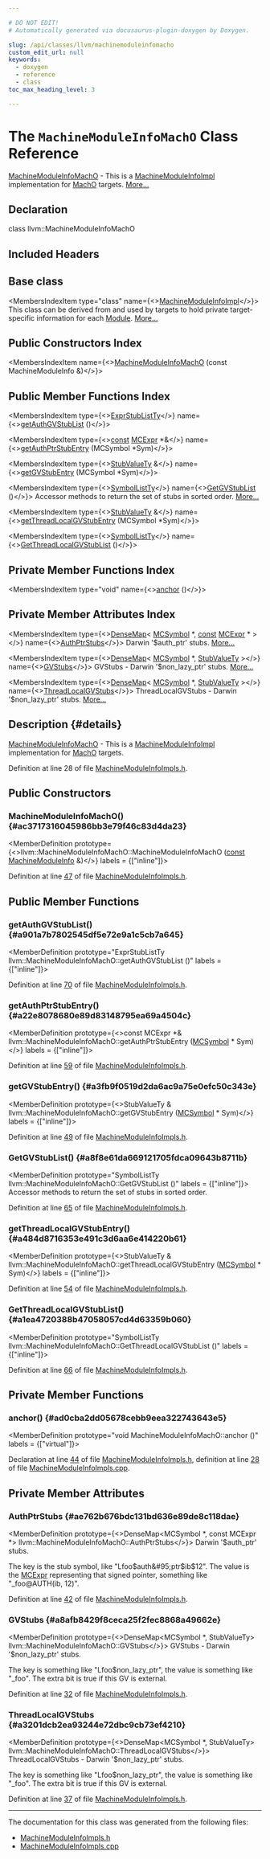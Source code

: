 ```yaml
---

# DO NOT EDIT!
# Automatically generated via docusaurus-plugin-doxygen by Doxygen.

slug: /api/classes/llvm/machinemoduleinfomacho
custom_edit_url: null
keywords:
  - doxygen
  - reference
  - class
toc_max_heading_level: 3

---
```





# The `MachineModuleInfoMachO` Class Reference

<DoxygenPage pluginConfig={pluginConfig}>

<a href="/docs/api/classes/llvm/machinemoduleinfomacho">MachineModuleInfoMachO</a> - This is a <a href="/docs/api/classes/llvm/machinemoduleinfoimpl">MachineModuleInfoImpl</a> implementation for <a href="/docs/api/namespaces/llvm/macho">MachO</a> targets. <a href="#details">More...</a>

## Declaration

<CodeBlock>class llvm::MachineModuleInfoMachO</CodeBlock>

## Included Headers

<IncludesList>
<IncludesListItem
  filePath="llvm/CodeGen/MachineModuleInfoImpls.h"
  permalink="/docs/api/files/include/include/llvm/include/llvm/codegen/machinemoduleinfoimpls-h"
  isLocal="true" />
</IncludesList>

## Base class

<MembersIndex>

<MembersIndexItem
  type="class"
  name={<><a href="/docs/api/classes/llvm/machinemoduleinfoimpl">MachineModuleInfoImpl</a></>}>
This class can be derived from and used by targets to hold private target-specific information for each <a href="/docs/api/classes/llvm/module">Module</a>. <a href="/docs/api/classes/llvm/machinemoduleinfoimpl/#details">More...</a>
</MembersIndexItem>

</MembersIndex>

## Public Constructors Index

<MembersIndex>

<MembersIndexItem
  name={<><a href="#ac3717316045986bb3e79f46c83d4da23">MachineModuleInfoMachO</a> (const MachineModuleInfo &amp;)</>}>
</MembersIndexItem>

</MembersIndex>

## Public Member Functions Index

<MembersIndex>

<MembersIndexItem
  type={<><a href="/docs/api/classes/llvm/machinemoduleinfoimpl/#a82a66b348d2354ce0007ebf6c0eba921">ExprStubListTy</a></>}
  name={<><a href="#a901a7b7802545df5e72e9a1c5cb7a645">getAuthGVStubList</a> ()</>}>
</MembersIndexItem>

<MembersIndexItem
  type={<><a href="/docs/api/files/lib/lib/target/lib/target/aarch64/aarch64promoteconstant-cpp/#a90f8350fecae261c25be85d38b451bff">const</a> <a href="/docs/api/classes/llvm/mcexpr">MCExpr</a> &#42;&amp;</>}
  name={<><a href="#a22e8078680e89d83148795ea69a4504c">getAuthPtrStubEntry</a> (MCSymbol &#42;Sym)</>}>
</MembersIndexItem>

<MembersIndexItem
  type={<><a href="/docs/api/classes/llvm/machinemoduleinfoimpl/#a8b4a95f263fae5742d9d583d944d7fd4">StubValueTy</a> &amp;</>}
  name={<><a href="#a3fb9f0519d2da6ac9a75e0efc50c343e">getGVStubEntry</a> (MCSymbol &#42;Sym)</>}>
</MembersIndexItem>

<MembersIndexItem
  type={<><a href="/docs/api/classes/llvm/machinemoduleinfoimpl/#a57e28184abc0ddb8e29f94af5f8c2e4a">SymbolListTy</a></>}
  name={<><a href="#a8f8e61da669121705fdca09643b8711b">GetGVStubList</a> ()</>}>
Accessor methods to return the set of stubs in sorted order. <a href="#a8f8e61da669121705fdca09643b8711b">More...</a>
</MembersIndexItem>

<MembersIndexItem
  type={<><a href="/docs/api/classes/llvm/machinemoduleinfoimpl/#a8b4a95f263fae5742d9d583d944d7fd4">StubValueTy</a> &amp;</>}
  name={<><a href="#a484d8716353e491c3d6aa6e414220b61">getThreadLocalGVStubEntry</a> (MCSymbol &#42;Sym)</>}>
</MembersIndexItem>

<MembersIndexItem
  type={<><a href="/docs/api/classes/llvm/machinemoduleinfoimpl/#a57e28184abc0ddb8e29f94af5f8c2e4a">SymbolListTy</a></>}
  name={<><a href="#a1ea4720388b47058057cd4d63359b060">GetThreadLocalGVStubList</a> ()</>}>
</MembersIndexItem>

</MembersIndex>

## Private Member Functions Index

<MembersIndex>

<MembersIndexItem
  type="void"
  name={<><a href="#ad0cba2dd05678cebb9eea322743643e5">anchor</a> ()</>}>
</MembersIndexItem>

</MembersIndex>

## Private Member Attributes Index

<MembersIndex>

<MembersIndexItem
  type={<><a href="/docs/api/classes/llvm/densemap">DenseMap</a>&lt; <a href="/docs/api/classes/llvm/mcsymbol">MCSymbol</a> &#42;, <a href="/docs/api/files/lib/lib/target/lib/target/aarch64/aarch64promoteconstant-cpp/#a90f8350fecae261c25be85d38b451bff">const</a> <a href="/docs/api/classes/llvm/mcexpr">MCExpr</a> &#42; &gt;</>}
  name={<><a href="#ae762b676bdc131bd636e89de8c118dae">AuthPtrStubs</a></>}>
Darwin &#39;$auth&#95;ptr&#39; stubs. <a href="#ae762b676bdc131bd636e89de8c118dae">More...</a>
</MembersIndexItem>

<MembersIndexItem
  type={<><a href="/docs/api/classes/llvm/densemap">DenseMap</a>&lt; <a href="/docs/api/classes/llvm/mcsymbol">MCSymbol</a> &#42;, <a href="/docs/api/classes/llvm/machinemoduleinfoimpl/#a8b4a95f263fae5742d9d583d944d7fd4">StubValueTy</a> &gt;</>}
  name={<><a href="#a8afb8429f8ceca25f2fec8868a49662e">GVStubs</a></>}>
GVStubs - Darwin &#39;$non&#95;lazy&#95;ptr&#39; stubs. <a href="#a8afb8429f8ceca25f2fec8868a49662e">More...</a>
</MembersIndexItem>

<MembersIndexItem
  type={<><a href="/docs/api/classes/llvm/densemap">DenseMap</a>&lt; <a href="/docs/api/classes/llvm/mcsymbol">MCSymbol</a> &#42;, <a href="/docs/api/classes/llvm/machinemoduleinfoimpl/#a8b4a95f263fae5742d9d583d944d7fd4">StubValueTy</a> &gt;</>}
  name={<><a href="#a3201dcb2ea93244e72dbc9cb73ef4210">ThreadLocalGVStubs</a></>}>
ThreadLocalGVStubs - Darwin &#39;$non&#95;lazy&#95;ptr&#39; stubs. <a href="#a3201dcb2ea93244e72dbc9cb73ef4210">More...</a>
</MembersIndexItem>

</MembersIndex>

## Description {#details}

<a href="/docs/api/classes/llvm/machinemoduleinfomacho">MachineModuleInfoMachO</a> - This is a <a href="/docs/api/classes/llvm/machinemoduleinfoimpl">MachineModuleInfoImpl</a> implementation for <a href="/docs/api/namespaces/llvm/macho">MachO</a> targets.

Definition at line 28 of file <a href="/docs/api/files/include/include/llvm/include/llvm/codegen/machinemoduleinfoimpls-h">MachineModuleInfoImpls.h</a>.

<SectionDefinition>

## Public Constructors

### MachineModuleInfoMachO() {#ac3717316045986bb3e79f46c83d4da23}

<MemberDefinition
  prototype={<>llvm::MachineModuleInfoMachO::MachineModuleInfoMachO (<a href="/docs/api/files/lib/lib/target/lib/target/aarch64/aarch64promoteconstant-cpp/#a90f8350fecae261c25be85d38b451bff">const</a> <a href="/docs/api/classes/llvm/machinemoduleinfo">MachineModuleInfo</a> &amp;)</>}
  labels = {["inline"]}>

Definition at line <a href="/docs/api/files/include/include/llvm/include/llvm/codegen/machinemoduleinfoimpls-h/#l00047">47</a> of file <a href="/docs/api/files/include/include/llvm/include/llvm/codegen/machinemoduleinfoimpls-h">MachineModuleInfoImpls.h</a>.
</MemberDefinition>

</SectionDefinition>

<SectionDefinition>

## Public Member Functions

### getAuthGVStubList() {#a901a7b7802545df5e72e9a1c5cb7a645}

<MemberDefinition
  prototype="ExprStubListTy llvm::MachineModuleInfoMachO::getAuthGVStubList ()"
  labels = {["inline"]}>

Definition at line <a href="/docs/api/files/include/include/llvm/include/llvm/codegen/machinemoduleinfoimpls-h/#l00070">70</a> of file <a href="/docs/api/files/include/include/llvm/include/llvm/codegen/machinemoduleinfoimpls-h">MachineModuleInfoImpls.h</a>.
</MemberDefinition>

### getAuthPtrStubEntry() {#a22e8078680e89d83148795ea69a4504c}

<MemberDefinition
  prototype={<>const MCExpr &#42;&amp; llvm::MachineModuleInfoMachO::getAuthPtrStubEntry (<a href="/docs/api/classes/llvm/mcsymbol">MCSymbol</a> &#42; Sym)</>}
  labels = {["inline"]}>

Definition at line <a href="/docs/api/files/include/include/llvm/include/llvm/codegen/machinemoduleinfoimpls-h/#l00059">59</a> of file <a href="/docs/api/files/include/include/llvm/include/llvm/codegen/machinemoduleinfoimpls-h">MachineModuleInfoImpls.h</a>.
</MemberDefinition>

### getGVStubEntry() {#a3fb9f0519d2da6ac9a75e0efc50c343e}

<MemberDefinition
  prototype={<>StubValueTy &amp; llvm::MachineModuleInfoMachO::getGVStubEntry (<a href="/docs/api/classes/llvm/mcsymbol">MCSymbol</a> &#42; Sym)</>}
  labels = {["inline"]}>

Definition at line <a href="/docs/api/files/include/include/llvm/include/llvm/codegen/machinemoduleinfoimpls-h/#l00049">49</a> of file <a href="/docs/api/files/include/include/llvm/include/llvm/codegen/machinemoduleinfoimpls-h">MachineModuleInfoImpls.h</a>.
</MemberDefinition>

### GetGVStubList() {#a8f8e61da669121705fdca09643b8711b}

<MemberDefinition
  prototype="SymbolListTy llvm::MachineModuleInfoMachO::GetGVStubList ()"
  labels = {["inline"]}>
Accessor methods to return the set of stubs in sorted order.

Definition at line <a href="/docs/api/files/include/include/llvm/include/llvm/codegen/machinemoduleinfoimpls-h/#l00065">65</a> of file <a href="/docs/api/files/include/include/llvm/include/llvm/codegen/machinemoduleinfoimpls-h">MachineModuleInfoImpls.h</a>.
</MemberDefinition>

### getThreadLocalGVStubEntry() {#a484d8716353e491c3d6aa6e414220b61}

<MemberDefinition
  prototype={<>StubValueTy &amp; llvm::MachineModuleInfoMachO::getThreadLocalGVStubEntry (<a href="/docs/api/classes/llvm/mcsymbol">MCSymbol</a> &#42; Sym)</>}
  labels = {["inline"]}>

Definition at line <a href="/docs/api/files/include/include/llvm/include/llvm/codegen/machinemoduleinfoimpls-h/#l00054">54</a> of file <a href="/docs/api/files/include/include/llvm/include/llvm/codegen/machinemoduleinfoimpls-h">MachineModuleInfoImpls.h</a>.
</MemberDefinition>

### GetThreadLocalGVStubList() {#a1ea4720388b47058057cd4d63359b060}

<MemberDefinition
  prototype="SymbolListTy llvm::MachineModuleInfoMachO::GetThreadLocalGVStubList ()"
  labels = {["inline"]}>

Definition at line <a href="/docs/api/files/include/include/llvm/include/llvm/codegen/machinemoduleinfoimpls-h/#l00066">66</a> of file <a href="/docs/api/files/include/include/llvm/include/llvm/codegen/machinemoduleinfoimpls-h">MachineModuleInfoImpls.h</a>.
</MemberDefinition>

</SectionDefinition>

<SectionDefinition>

## Private Member Functions

### anchor() {#ad0cba2dd05678cebb9eea322743643e5}

<MemberDefinition
  prototype="void MachineModuleInfoMachO::anchor ()"
  labels = {["virtual"]}>

Declaration at line <a href="/docs/api/files/include/include/llvm/include/llvm/codegen/machinemoduleinfoimpls-h/#l00044">44</a> of file <a href="/docs/api/files/include/include/llvm/include/llvm/codegen/machinemoduleinfoimpls-h">MachineModuleInfoImpls.h</a>, definition at line <a href="/docs/api/files/lib/lib/codegen/machinemoduleinfoimpls-cpp/#l00028">28</a> of file <a href="/docs/api/files/lib/lib/codegen/machinemoduleinfoimpls-cpp">MachineModuleInfoImpls.cpp</a>.
</MemberDefinition>

</SectionDefinition>

<SectionDefinition>

## Private Member Attributes

### AuthPtrStubs {#ae762b676bdc131bd636e89de8c118dae}

<MemberDefinition
  prototype={<>DenseMap&lt;MCSymbol &#42;, const MCExpr &#42;&gt; llvm::MachineModuleInfoMachO::AuthPtrStubs</>}>
Darwin &#39;$auth&#95;ptr&#39; stubs.

The key is the stub symbol, like &quot;Lfoo$auth&#95;ptr$ib$12&quot;. The value is the <a href="/docs/api/classes/llvm/mcexpr">MCExpr</a> representing that signed pointer, something like &quot;&#95;foo@AUTH(ib, 12)&quot;.

Definition at line <a href="/docs/api/files/include/include/llvm/include/llvm/codegen/machinemoduleinfoimpls-h/#l00042">42</a> of file <a href="/docs/api/files/include/include/llvm/include/llvm/codegen/machinemoduleinfoimpls-h">MachineModuleInfoImpls.h</a>.
</MemberDefinition>

### GVStubs {#a8afb8429f8ceca25f2fec8868a49662e}

<MemberDefinition
  prototype={<>DenseMap&lt;MCSymbol &#42;, StubValueTy&gt; llvm::MachineModuleInfoMachO::GVStubs</>}>
GVStubs - Darwin &#39;$non&#95;lazy&#95;ptr&#39; stubs.

The key is something like &quot;Lfoo$non&#95;lazy&#95;ptr&quot;, the value is something like &quot;&#95;foo&quot;. The extra bit is true if this GV is external.

Definition at line <a href="/docs/api/files/include/include/llvm/include/llvm/codegen/machinemoduleinfoimpls-h/#l00032">32</a> of file <a href="/docs/api/files/include/include/llvm/include/llvm/codegen/machinemoduleinfoimpls-h">MachineModuleInfoImpls.h</a>.
</MemberDefinition>

### ThreadLocalGVStubs {#a3201dcb2ea93244e72dbc9cb73ef4210}

<MemberDefinition
  prototype={<>DenseMap&lt;MCSymbol &#42;, StubValueTy&gt; llvm::MachineModuleInfoMachO::ThreadLocalGVStubs</>}>
ThreadLocalGVStubs - Darwin &#39;$non&#95;lazy&#95;ptr&#39; stubs.

The key is something like &quot;Lfoo$non&#95;lazy&#95;ptr&quot;, the value is something like &quot;&#95;foo&quot;. The extra bit is true if this GV is external.

Definition at line <a href="/docs/api/files/include/include/llvm/include/llvm/codegen/machinemoduleinfoimpls-h/#l00037">37</a> of file <a href="/docs/api/files/include/include/llvm/include/llvm/codegen/machinemoduleinfoimpls-h">MachineModuleInfoImpls.h</a>.
</MemberDefinition>

</SectionDefinition>

<hr/>

The documentation for this class was generated from the following files:

<ul>
<li><a href="/docs/api/files/include/include/llvm/include/llvm/codegen/machinemoduleinfoimpls-h">MachineModuleInfoImpls.h</a></li>
<li><a href="/docs/api/files/lib/lib/codegen/machinemoduleinfoimpls-cpp">MachineModuleInfoImpls.cpp</a></li>
</ul>

</DoxygenPage>
